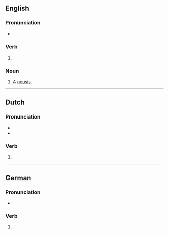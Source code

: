 ==English==

===Pronunciation===
* {{rhymes|en|ɜː(ɹ)dʒɪŋ|s=2}}

===Verb===
{{head|en|verb form}}

# {{present participle of|en|verge|nocat=1}}

===Noun===
{{en-noun}}

# {{lb|en|geometry}} A [[neusis]].

----

==Dutch==

===Pronunciation===
* {{audio|nl|Nl-verging.ogg|Audio}}
* {{rhymes|nl|ɪŋ|s=2}}

===Verb===
{{head|nl|verb form}}

# {{nl-verb form of|n=sg|t=past|m=ind|vergaan}}

----

==German==

===Pronunciation===
* {{audio|de|De-verging.ogg|Audio}}

===Verb===
{{head|de|verb form}}

# {{verb form of|de|vergehen||1//3|s|pret}}